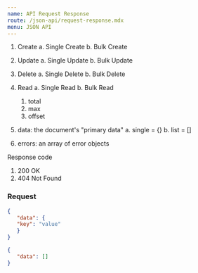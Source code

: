 ```yaml
---
name: API Request Response
route: /json-api/request-response.mdx
menu: JSON API
---
```



1. Create
   a. Single Create
   b. Bulk Create
2. Update
   a. Single Update
   b. Bulk Update   
3. Delete
   a. Single Delete
   b. Bulk Delete  
3. Read
   a. Single Read
   b. Bulk Read
      1. total
      2. max
      3. offset  


1. data: the document's "primary data"
   a. single = {}
   b. list = []
2. errors: an array of error objects


Response code
1. 200 OK
2. 404 Not Found

### Request

```json
{
   "data": {
   "key": "value"
   }
}
```

```json
{
   "data": []
}
```